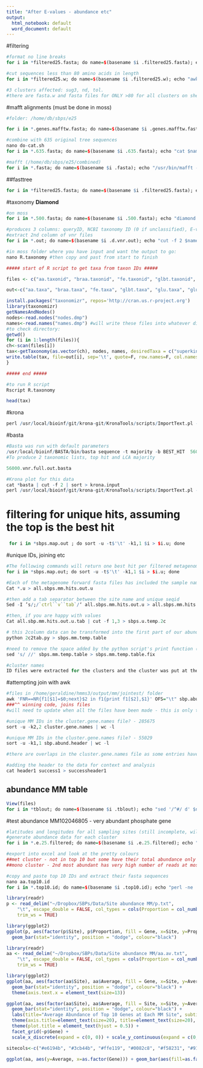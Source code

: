 ```yaml
---
title: "After E-values - abundance etc"
output:
  html_notebook: default
  word_document: default
---
```


#filtering
```r
#format no line breaks
for i in *filtered25.fasta; do name=$(basename $i .filtered25.fasta); echo "fasta_formatter -w 0 -i $name.filtered25.fasta -o $name.filtered25.w"; done > do-format.sh

#cut sequences less than 80 amino acids in length
for i in *filtered25.w; do name=$(basename $i .filtered25.w); echo "awk 'BEGIN {RS = ">" ; ORS = ""} length(\$2) > 80 {print ">"\$0}' $name.filtered25.w > $name.filtered25.80"; done > do-80e25.sh

#3 clusters affected: sug3, nd, tol.
#there are fasta.w and fasta files for ONLY >80 for all clusters on sheldon. (removed original .fasta and replaced with fasta_formatter -w 60 for the 3 affected clusters)
```

#mafft alignments (must be done in moss)
```r
#folder: /home/db/sbps/e25

for i in *.genes.mafftw.fasta; do name=$(basename $i .genes.mafftw.fasta); echo "mv $name.genes.mafftw.fasta $name.635.fasta"; done > do.rename.sh

#combine with 635 original tree sequences
nano do-cat.sh
for i in *.635.fasta; do name=$(basename $i .635.fasta); echo "cat $name.* > combined/$name.fasta"; done > do-cat.sh

#mafft (/home/db/sbps/e25/combined)
for i in *.fasta; do name=$(basename $i .fasta); echo "/usr/bin/mafft --thread 12 --globalpair --maxiterate 16 --reorder $name.fasta > $name.mafft"; done > do-mafft.sh
```

##fasttree
```r
for i in *filtered25.fasta; do name=$(basename $i .filtered25.fasta); echo "fasttree -quote -wag p.500.635.mafft > $name.tree"
```


#taxonomy
**Diamond**
```r
#on moss
for i in *.500.fasta; do name=$(basename $i .500.fasta); echo "diamond blastp -q $name.500.fasta -d /home/db/blastdb/nr_oct2017b.dmd -f 102 -o taxa/$name.d.vnr.out --taxonnodes /usr/local/bioinf/diamond/nodes.dmp --taxonmap /usr/local/bioinf/diamond/prot.accession2taxid.gz"; done > do-blastp.sh

#produces 3 columns: queryID, NCBI taxonomy ID (0 if unclassified), E-value of the best alignment with a known taxonomic ID found for the query (0 if unclassified)
#extract 2nd column of vnr files
for i in *.out; do name=$(basename $i .d.vnr.out); echo "cut -f 2 $name.d.vnr.out > $name.taxonid"; done > do-cuttax.sh

#in moss folder where you have input and want the output to go:
nano R.taxonomy #then copy and past from start to finish

##### start of R script to get taxa from taxon IDs #####

files <- c("aa.taxonid", "braa.taxonid", "fe.taxonid", "glbt.taxonid", "glu.taxonid", "glu2.taxonid", "glu3.taxonid", "heme.taxonid", "malt.taxonid", "met.taxonid", "metal.taxonid", "mo.taxonid", "mono.taxonid", "nd.taxonid", "nd2.taxonid", "nd3.taxonid", "nd4.taxonid", "oligo.taxonid", "p.taxonid", "ph.taxonid", "rib.taxonid", "sp.taxonid", "sug.taxonid", "sug2.taxonid", "sug3.taxonid", "sug4.taxonid", "sug5.taxonid", "sulf.taxonid", "tol.taxonid", "urea.taxonid", "zn.taxonid")

out<-c("aa.taxa", "braa.taxa", "fe.taxa", "glbt.taxa", "glu.taxa", "glu2.taxa", "glu3.taxa", "heme.taxa", "malt.taxa", "met.taxa", "metal.500.i", "mo.taxa", "mono.taxa", "nd.taxa", "nd2.taxa", "nd3.taxa", "nd4.taxa", "oligo.500.", "p.taxa", "ph.taxa", "rib.taxa", "sp.taxa", "sug.taxa", "sug2.taxa", "sug3.taxa", "sug4.taxa", "sug5.taxa", "sulf.taxa", "tol.taxa", "urea.taxa", "zn.taxa")

install.packages("taxonomizr", repos='http://cran.us.r-project.org')
library(taxonomizr)
getNamesAndNodes()
nodes<-read.nodes("nodes.dmp") 
names<-read.names("names.dmp") #will write these files into whatever directory you currently have set
#to check directory:
getwd()
for (i in 1:length(files)){
ch<-scan(files[i])
tax<-getTaxonomy(as.vector(ch), nodes, names, desiredTaxa = c("superkingdom", "phylum", "class", "order", "family", "genus", "species"))
write.table(tax, file=out[i], sep='\t', quote=F, row.names=F, col.names=F) #can change separator to ; or space (\s) or whatever you wish
}

##### end #####

#to run R script
Rscript R.taxonomy
```

```r
head(tax)
```


#krona
```r
perl /usr/local/bioinf/git/krona-git/KronaTools/scripts/ImportText.pl -q -o sbps.500.html <(sort aa.taxa | sed 's/NA/undef/g'),aa <(sort braa.taxa | sed 's/NA/undef/g'),braa <(sort fe.taxa | sed 's/NA/undef/g'),fe <(sort glbt.taxa | sed 's/NA/undef/g'),glbt <(sort glu2.taxa | sed 's/NA/undef/g'),glu2 <(sort glu3.taxa | sed 's/NA/undef/g'),glu3 <(sort glu.taxa | sed 's/NA/undef/g'),glu <(sort heme.taxa | sed 's/NA/undef/g'),heme <(sort malt.taxa | sed 's/NA/undef/g'),malt <(sort metal.taxa | sed 's/NA/undef/g'),metal <(sort met.taxa | sed 's/NA/undef/g'),met <(sort mono.taxa | sed 's/NA/undef/g'),mono <(sort mo.taxa | sed 's/NA/undef/g'),mo <(sort nd2.taxa | sed 's/NA/undef/g'),nd2 <(sort nd3.taxa | sed 's/NA/undef/g'),nd3 <(sort nd4.taxa | sed 's/NA/undef/g'),nd4 <(sort nd.taxa | sed 's/NA/undef/g'),nd <(sort oligo.taxa | sed 's/NA/undef/g'),oligo <(sort ph.taxa | sed 's/NA/undef/g'),ph <(sort p.taxa | sed 's/NA/undef/g'),p <(sort rib.taxa | sed 's/NA/undef/g'),rib <(sort sp.taxa | sed 's/NA/undef/g'),sp <(sort sug2.taxa | sed 's/NA/undef/g'),sug2 <(sort sug3.taxa | sed 's/NA/undef/g'),sug3 <(sort sug4.taxa | sed 's/NA/undef/g'),sug4 <(sort sug5.taxa | sed 's/NA/undef/g'),sug5 <(sort sug.taxa | sed 's/NA/undef/g'),sug <(sort sulf.taxa | sed 's/NA/undef/g'),sulf <(sort tol.taxa | sed 's/NA/undef/g'),tol <(sort urea.taxa | sed 's/NA/undef/g'),urea <(sort zn.taxa | sed 's/NA/undef/g'),zn
```

#basta
```r
#Basta was run with default parameters
/usr/local/bioinf/BASTA/bin/basta sequence -t majority -b BEST_HIT  56000.vnr.full.out 56000.vnr.full.out.basta prot
#To produce 2 taxonomic lists, top hit and LCA majority

56000.vnr.full.out.basta

#Krona plot for this data
cat *basta | cut -f 2 | sort > krona.input
perl /usr/local/bioinf/git/krona-git/KronaTools/scripts/ImportText.pl -o SBP_summary2.html ~/krona.input
```

# filtering for unique hits, assuming the top is the best hit
```r
 for i in *sbps.map.out ; do sort -u -t$'\t' -k1,1 $i > $i.u; done
```

#unique IDs, joining etc
```r
#The following commands will return one best hit per filtered metagenome read
for i in *sbps.map.out; do sort -u -t$'\t' -k1,1 $i > $i.u; done

#Each of the metagenome forward fasta files has included the sample name as the sequence name, for easy parsing. You may need to consider using our R-based value filtering script after concatenating into one file.
Cat *.u > all.sbps.mm.hits.out.u

#then add a tab separator between the site name and unique seqid
Sed -I ’s/;/`ctrl``v``tab`/‘ all.sbps.mm.hits.out.u > all.sbps.mm.hits.out.u.tab

#then, if you are happy with values
Cat all.sbp.mm.hits.out.u.tab | cut -f 1,3 > sbps.u.temp.2c

# this 2column data can be transformed into the first part of our abundance table using a custom python script
python 2c2tab.py > sbps.mm.temp.table

#need to remove the space added by the python script's print function (unsure how to remove within the script at this stage)
sed 's/ //' sbps.mm.temp.table > sbps.mm.temp.table.fix

#cluster names
ID files were extracted for the clusters and the cluster was put at the front of the file followed by a tab and the MM ID in BBEdit.
```

#attempting join with awk
```r
#files in /home/geraldine/hmms3/output/mm/jointest/ folder
awk 'FNR==NR{f1[$1]=$0;next}$2 in f1{print f1[$2],$1}' OFS="\t" sbp.abund.header cluster.gene.names > success1
###^^ winning code, joins files
#will need to update when all the files have been made - this is only the workflow so far and will need to be applied to the finished abundance data

#unique MM IDs in the cluster.gene.names file? - 285675
sort -u -k2,2 cluster.gene.names | wc -l

#unique MM IDs in the cluster.gene.names file? - 55029
sort -u -k1,1 sbp.abund.header | wc -l

#there are overlaps in the cluster.gene.names file as some entries have been found by multiple HMMs

#adding the header to the data for context and analysis
cat header1 success1 > successheader1
```




## abundance MM table
```r
View(files)
for i in *tblout; do name=$(basename $i .tblout); echo "sed '/^#/ d' $name.tblout | cut -f 1 -d ' ' > $name.id"; done > do-abunMM.sh
```

#test abundance MM102046805 - very abundant phosphate gene
```r
#latitudes and longitudes for all sampling sites (still incomplete, will deal with that later)
#generate abundance data for each cluster
for i in *.e.25.filtered; do name=$(basename $i .e.25.filtered); echo "grep -w -F -f $name.e.25.filtered /home/geraldine/hmms3/output/mm/freads/sbps.mm.20180530.table.fix > $name.id.25.abund"; done > do-abundMM

#export into excel and look at the pretty colours
##met cluster - not in top 10 but some have their total abundance only at DAR - interesting
##mono cluster - 2nd most abundant has very high number of reads at most d500 sites

#copy and paste top 10 IDs and extract their fasta sequences
nano aa.top10.id
for i in *.top10.id; do name=$(basename $i .top10.id); echo "perl -ne 'if(/^>(\S+)/){\$c=\$i{\$1}}\$c?print:chomp;\$i{\$_}=1 if @ARGV' $name.top10.id /home/geraldine/hmms3/output/mm/$name.id.mm.fasta > $name.top10.fasta"; done > do-fasta.sh

```

```r
library(readr)
p <- read_delim("~/Dropbox/SBPs/Data/Site abundance MM/p.txt", 
    "\t", escape_double = FALSE, col_types = cols(Proportion = col_number()), 
    trim_ws = TRUE)

library(ggplot2)
ggplot(p, aes(factor(p$Site), p$Proportion, fill = Gene, x=Site, y=Proportion)) + 
  geom_bar(stat="identity", position = "dodge", colour="black")
```


```r
library(readr)
aa <- read_delim("~/Dropbox/SBPs/Data/Site abundance MM/aa.av.txt", 
    "\t", escape_double = FALSE, col_types = cols(Proportion = col_number()), 
    trim_ws = TRUE)

library(ggplot2)
ggplot(aa, aes(factor(aa$Site), aa$Average, fill = Gene, x=Site, y=Average)) + 
  geom_bar(stat="identity", position = "dodge", colour="black") +
  theme(axis.text.x = element_text(size=13))
```
```r
ggplot(aa, aes(factor(aa$Site), aa$Average, fill = Site, x=Site, y=Average)) + 
  geom_bar(stat="identity", position = "dodge", colour="black") +
  labs(title="Average Abundance of Top 10 Genes at Each MM Site", subtitle="Cluster aa") +
  theme(axis.title=element_text(size=20), title=element_text(size=20), axis.text=element_text(size=13), axis.text.x=element_text(angle=90, size=0)) +
  theme(plot.title = element_text(hjust = 0.5)) +
  facet_grid(~p$Gene) +
  scale_x_discrete(expand = c(0, 0)) + scale_y_continuous(expand = c(0, 0))
```

```r
sitecols<-c("#e6194b", "#3cb44b", "#ffe119", "#0082c8", "#f58231", "#911eb4", "#46f0f0", "#f032e6", "#d2f53c", "#fabebe", "#008080", "red")

ggplot(aa, aes(y=Average, x=as.factor(Gene))) + geom_bar(aes(fill=as.factor(Site)), stat="identity", position="fill", alpha=0.5, width=0.7) + theme_few() + theme(text=element_text(family="sans", face="plain", color="#000000", size=15, hjust=0.5, vjust=0.5), plot.title = element_text(hjust = 0.5, size=30), plot.subtitle = element_text(hjust = 0.5)) + guides(fill=guide_legend(title="Site")) + xlab("Gene") + ylab("Proportion") + scale_fill_manual(values=sitecols) + theme(axis.text.x = element_text(, size=0, angle=90)) + labs(title="Relative Abundance of 10 Genes", subtitle="Cluster aa")
```







